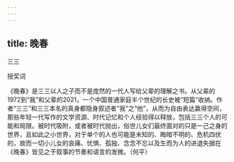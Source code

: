 ```yaml
---
---
---
```

title: 晚春
---




三三

授奖词

《晚春》是三三以人之子而不是庞然的一代人写给父辈的理解之书。从父辈的1972到“我”和父辈的2021，一个中国普通家庭半个世纪的长史被“短篇”收纳。作者“三三”和三三本名的真身都隐身叙述者“我”之“他”，从而为自由表达赢得空间，那些年轻一代写作的文学资源、时代记忆和个人经验得以释放，包括三三个人的可能和局限。被时代吸附，或者被时代抛出，俗世儿女们最终面对的只是一己之身的世界，且如此之小世界，对于单个的人也可能是未知的、晦暗不明的、危机四伏的，故而一切小儿女的哀痛、忧惧、孤独、念念不忘以及生而为人的进退失据在《晚春》皆见之于叙事的节奏和语言的发微。（何平）